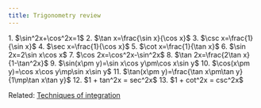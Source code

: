 ```yaml
---
title: Trigonometry review
---
```


<Block variant="secondary" title="Trigonometric identities">
    1. $\sin^2x+\cos^2x=1$
    2. $\tan x=\frac{\sin x}{\cos x}$
    3. $\csc x=\frac{1}{\sin x}$
    4. $\sec x=\frac{1}{\cos x}$
    5. $\cot x=\frac{1}{\tan x}$
    6. $\sin 2x=2\sin x\cos x$
    7. $\cos 2x=\cos^2x-\sin^2x$
    8. $\tan 2x=\frac{2\tan x}{1-\tan^2x}$
    9. $\sin(x\pm y)=\sin x\cos y\pm\cos x\sin y$
    10. $\cos(x\pm y)=\cos x\cos y\mp\sin x\sin y$
    11. $\tan(x\pm y)=\frac{\tan x\pm\tan y}{1\mp\tan x\tan y}$
    12. $1 + tan^2x = sec^2x$
    13. $1 + cot^2x = csc^2x$
</Block>

Related: [Techniques of integration](integrals#techniques-of-integration)